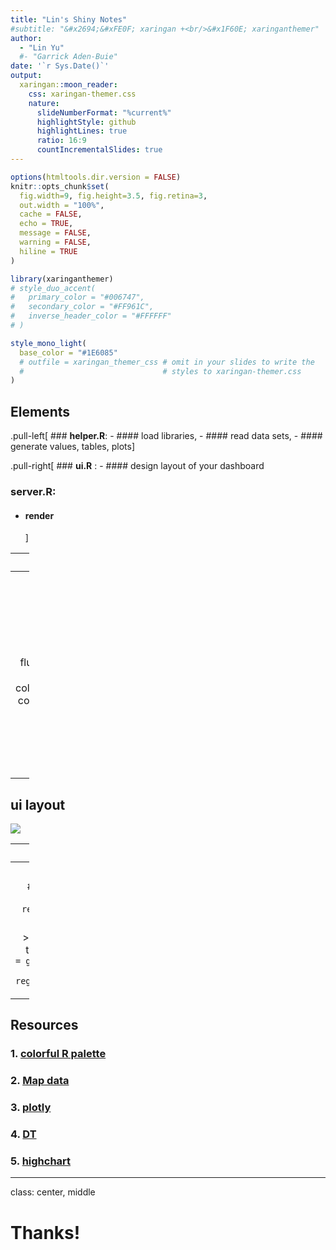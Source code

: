 ```yaml
---
title: "Lin's Shiny Notes"
#subtitle: "&#x2694;&#xFE0F; xaringan +<br/>&#x1F60E; xaringanthemer"  
author: 
  - "Lin Yu"
  #- "Garrick Aden-Buie"
date: '`r Sys.Date()`'
output:
  xaringan::moon_reader:
    css: xaringan-themer.css
    nature:
      slideNumberFormat: "%current%"
      highlightStyle: github
      highlightLines: true
      ratio: 16:9
      countIncrementalSlides: true
---
```


```r
options(htmltools.dir.version = FALSE)
knitr::opts_chunk$set(
  fig.width=9, fig.height=3.5, fig.retina=3,
  out.width = "100%",
  cache = FALSE,
  echo = TRUE,
  message = FALSE, 
  warning = FALSE,
  hiline = TRUE
)
```

```r
library(xaringanthemer)
# style_duo_accent(
#   primary_color = "#006747",
#   secondary_color = "#FF961C",
#   inverse_header_color = "#FFFFFF"
# )

style_mono_light(
  base_color = "#1E6085"
  # outfile = xaringan_themer_css # omit in your slides to write the
  #                               # styles to xaringan-themer.css
)
```

## Elements

      
.pull-left[
### **helper.R**: 
- #### load libraries, 
- #### read data sets, 
- #### generate values, tables, plots
]


.pull-right[
### **ui.R** : 
- #### design layout of your dashboard  


### **server.R**: 
- #### render 
]

---
## ui.R

##### header+sidebar+body: `ui <- dashboardPage(header, sidebar, body )`

```r
source('helper.R',encoding = 'utf-8')

header <- 
  dashboardHeader(title = HTML("Name of your dashboard"), 
                   disable = FALSE, 
                   titleWidth  = 520 ## change this 
                  )

sidebar <- 
  dashboardSidebar(
    width = 200,
    sidebarMenu(
      id = 'sidebar',
      style = "position: relative; overflow: visible;",
      
      menuItem("menu label 1", tabName = 'tab1', icon = icon('dashboard'),
               badgeLabel = latest_pts_date, badgeColor = "green" ),
      menuItem("menu label 2", tabName = 'tab2', icon = icon('dashboard'),
               badgeLabel = '', badgeColor = "green" )
    )
  )

```

---
## ui.R (cont'd)

```r

body <- dashboardBody(
  ### tab1------
    tabItem( tabName = 'tab1',
      fluidRow(
        valueBoxOutput("enroll_hosp_tot_box")
      ),
      fluidRow( column( width = 6,h4("每日入组人数时序图", align = 'center'),
                        highchartOutput("time_series_perday"))
      ),
      fluidRow( column( width = 6,h4("各省份启动情况", align = 'center'), 
                        fluidRow(
                          column(width=6,highchartOutput("map_province_ratio")),
                          column(width=6,highchartOutput("map_province_pts"))
                        )
                        ),
                column( width = 6,h4("各区域经理负责中心启动情况", align = 'center'),DT::dataTableOutput("pm_out")  )
                )
    ),
  ###tab2---------
    tabItem( tabName = 'tab2',## place holder
            ) 
  )
    

```

---
## ui layout
![](figures/ui_layout.png) 

---
## server.R

```r
server <- 
  function(input, output, session) {
    
    ### 1. overall-----------
    output$enroll_tot_box <- renderValueBox({
      valueBox(
        VB_style(enroll_tot , "font-size: 60%;"  ),"入组总人数", icon = icon('export', lib = 'glyphicon'),
        color = "yellow"
      )
    })
    output$time_series_perday <- renderHighchart({p_time_series_cumday})
    output$top10_time_series <- renderPlotly({ ggplotly(p_top10_time_series,height = 400,width = 800)  })
    output$dy_rank <- renderUI({ p_dynamic_plot})
    output$pm_out <- DT::renderDataTable({
      DT::datatable(pm11, filter='top', editable = 'cell',extensions = 'Buttons',
                    options = list(dom = 'Blfrtip',
                                   scrollX = TRUE,
                                   scrollY = TRUE,
                                   buttons = c('copy', 'csv', 'excel', 'pdf', 'print'),
                                   lengthMenu = list(c(nrow(pm11),25,50,100,-1),
                                                     c(nrow(pm11),25,50,100,"All")),
                                   columnDefs = list(list(className = 'dt-center', targets = c(1,2))),
                                   columnDefs = list(list(className = 'dt-left', targets = c(3:5)))
                                   
                                   )) %>% 
      formatStyle(columns = 'PM', target = 'row', 
                  fontWeight = styleEqual(c('总计'), c('bold')),
                  backgroundColor = styleEqual(c('总计'), c('lightgrey'))) %>% 
      formatStyle(
        c('启动医院比例(%)'),
        background = styleColorBar( c(0,max(pm11$`启动医院比例(%)`)*2) , '#ff7518'),
        backgroundSize = '100% 90%',
        backgroundRepeat = 'no-repeat',
        backgroundPosition = 'center'
      ) %>% 
        formatStyle(
          c( '入组人数'),
          background = styleColorBar( c(0,max(pm11$入组人数)*2) , '#ff7518'),
          backgroundSize = '100% 90%',
          backgroundRepeat = 'no-repeat',
          backgroundPosition = 'center'
        )%>% 
        formatStyle(
          c( '平均各中心入组人数'),
          background = styleColorBar( c(0,max(pm11$平均各中心入组人数)*2) , '#ff7518'),
          backgroundSize = '100% 90%',
          backgroundRepeat = 'no-repeat',
          backgroundPosition = 'center'
        )
                                                     
    })
  }

```

---
## host app



#### Ubuntu: 
> 1. change work directory: `cd "/mnt/e/2023/0324asthma registry/asthmaapp0417"`    
> 2. show current work: `top`   
 ![](figures/top.png) 

> 3. stop R work (if necessary): kill
> 4. run the app: `nohup  R -e 'shiny::runApp(host = getOption("shiny.host", "0.0.0.0"),port = 1017)' > /mnt/e/2023/0324asthma registry/asthmaapp0417/asthma_app_out.log 0>&1 &`

---
## Resources
### 1. [colorful R  palette](https://r-charts.com/color-palettes/)
### 2. [Map data](https://code.highcharts.com/mapdata/countries/cn/custom/cn-all-sar-taiwan.geo.json)
### 3. [plotly](https://plotly.com/graphing-libraries/)
### 4. [DT](https://rstudio.github.io/DT/shiny.html)
### 5. [highchart](https://www.highcharts.com/blog/tutorials/highcharts-for-r-users/)

---
class: center, middle

# Thanks!


